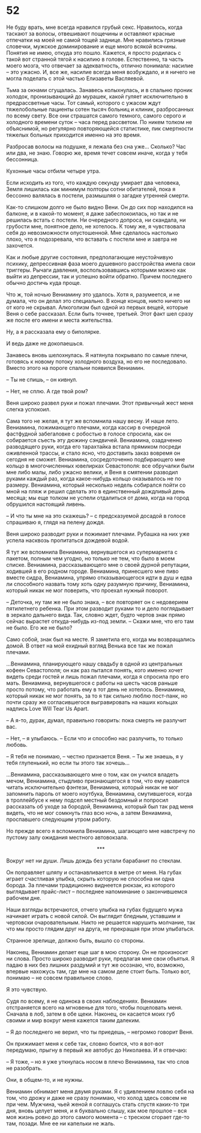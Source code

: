 # 52 {-}

Не буду врать, мне всегда нравился грубый секс. Нравилось, когда таскают за волосы, отвешивают пощечины и оставляют красные отпечатки на моей не самой тощей заднице. Мне нравились грязные словечки, мужское доминирование и еще много всякой всячины. Понятия не имею, откуда это пошло. Кажется, я просто родилась с такой вот странной тягой к насилию в голове. Естественно, та часть моего мозга, что отвечает за адекватность, отлично понимала: насилие – это ужасно. И, все же, насилие всегда меня возбуждало, и я ничего не могла поделать с этой частью Елизаветы Васляевой.

Тьма за окнами сгущалась. Занавесь колыхнулась, и в спальню проник холодок, пронизывающий до мурашек, какой гуляет исключительно в предрассветные часы. Тот самый, которого с ужасом ждут тяжелобольные пациенты сотен тысяч больниц и клиник, разбросанных по всему свету. Все они страшатся самого темного, самого серого и холодного времени суток – часа перед рассветом. По никем толком не объяснимой, но регулярно повторяющейся статистике, пик смертности тяжелых больных приходится именно на это время.

Разбросав волосы на подушке, я лежала без сна уже… Сколько? Час или два, не знаю. Говорю же, время течет совсем иначе, когда у тебя бессонница. 

Кухонные часы отбили четыре утра.

Если исходить из того, что каждую секунду умирает два человека, Земля лишилась как минимум полторы сотни обитателей, пока я бессонно валялась в постели, размышляя о загадке утренней смерти.

Как-то слишком долго не было видно Вени. Он до сих пор находился на балконе, и в какой-то момент, я даже забеспокоилась, но так и не решилась встать с постели. Ни очередного допроса, ни скандала, ни грубости мне, понятное дело, не хотелось. К тому же, я чувствовала себя до невозможности опустошенной. Мне сделалось настолько плохо, что я подозревала, что вставать с постели мне и завтра не захочется. 

Как и любые другие состояния, предполагающие неустойчивую психику, депрессивная фаза моего душевного расстройства имела свои триггеры. Рычаги давления, воспользовавшись которыми можно как выйти из депрессии, так и успешно войти обратно. Причем последнего обычно достичь куда проще.  

Что ж, той ночью Вениамину это удалось. Хотя я, разумеется, и не думала, что он делал это специально. В конце концов, никто ничего ни от кого не скрывал. Алкоголизм был одной из первых вещей, которые Веня о себе рассказал. Если быть точнее, третьей. Этот факт шел сразу же после его имени и места жительства. 

Ну, а я рассказала ему о биполярке. 

И ведь даже не докопаешься.

Занавесь вновь шелохнулась. Я натянула покрывало по самые плечи, готовясь к новому потоку холодного воздуха, но его не последовало. Вместо этого на пороге спальни появился Вениамин.

– Ты не спишь, – он кивнул.

– Нет, не сплю. А где твой ром?

Веня широко развел руки и пожал плечами. Этот привычный жест меня слегка успокоил.

Сама того не желая, я тут же вспомнила нашу весну. И наше лето. Вениамина, пожимающего плечами, когда кассир в очередной фастфудной забегаловке с робостью в голосе спросила, как он собирается съесть эту дюжину сэндвичей. Вениамина, озадаченно разводящего руки, когда его тарахтайка встала прямиком посреди оживленной трассы, и стало ясно, что доставить заказ вовремя он сегодня не сможет. Вениамина, сосредоточенно подбирающего мне кольцо в многочисленных ювелирках Севастополя: все обручалки были мне либо малы, либо ужасно велики, и Веня в смятении разводил руками каждый раз, когда какое-нибудь кольцо оказывалось не по размеру. Вениамина, который несколько недель собирался пойти со мной на пляж и решил сделать это в единственный дождливый день месяца; мы еще толком не успели отдалиться от дома, когда на город обрушился настоящий ливень. 

– И что ты мне на это скажешь? – с предсказуемой досадой в голосе спрашиваю я, глядя на пелену дождя.

Веня широко разводит руки и пожимает плечами. Рубашка на них уже успела насквозь пропитаться дождевой водой.

Я тут же вспомнила Вениамина, вернувшегося из супермаркета с пакетом, полным чем угодно, но только не тем, что было в моем списке. Вениамина, рассказывающего мне о своей дурной репутации, ходившей в его родном городе. Вениамина, принесшего мне пиво вместе сидра, Вениамина, упрямо отказывающегося идти в душ и едва ли способного назвать тому хоть одну разумную причину, Вениамина, который никак не мог поверить, что проехал нужный поворот.

– Деточка, ну там же не было знака, – все повторяет он с недоверием пятилетнего ребенка. При этом разводит руками то и дело поглядывает в зеркало дальнего вида. Так, словно ждет, будто чертов знак прямо сейчас вырастет откуда-нибудь из-под земли. – Скажи мне, что его там не было. Его же не было?

Само собой, знак был на месте. Я заметила его, когда мы возвращались домой. В ответ на мой ехидный взгляд Венька все так же пожал плечами. 

…Вениамина, планирующего нашу свадьбу в одной из центральных кофеен Севастополя; он как раз пытался понять, кого именно хочет видеть среди гостей и лишь пожал плечами, когда я спросила про его мать. Вениамина, вернувшегося с работы на шесть часов раньше просто потому, что работать ему в тот день не хотелось. Вениамина, который никак не мог понять, за то я так сильно люблю пост-панк, но почти сразу же согласившегося выгравировать на наших кольцах надпись Love Will Tear Us Apart.

– А я-то, дурак, думал, правильно говорить: пока смерть не разлучит вас.

– Нет, – я улыбаюсь. – Если что и способно нас разлучить, то только любовь.

– Я тебя не понимаю, – честно признается Веня. – Ты же знаешь, я у тебя глупенький, но если ты этого так хочешь…

…Вениамина, рассказывающего мне о том, как он учился владеть мечом, Вениамина, стыдливо признающегося в том, что ему нравится читать исключительно фэнтези, Вениамина, который никак не мог запомнить пароль от моего ноутбука, Вениамина, смутившегося, когда в троллейбусе к нему подсел местный бездомный и попросил рассказать об уходе за бородой, Вениамина, который был так рад меня видеть, что не мог сомкнуть глаз всю ночь, а затем Вениамина, проспавшего следующим утром работу.

Но прежде всего я вспомнила Вениамина, шагающего мне навстречу по пустому залу ожидания местного автовокзала. 

<div style="text-align: center;">***</div>

Вокруг нет ни души. Лишь дождь без устали барабанит по стеклам.

Он поправляет шляпу и останавливается в метре от меня. На губах играет счастливая улыбка, скрыть которую не способна ни одна борода. За плечами традиционно виднеется рюкзак, из которого выглядывает прайс-лист – последнее напоминание о закончившемся рабочем дне. 

Наши взгляды встречаются, отчего улыбка на губах будущего мужа начинает играть с новой силой. Он выглядит бледным, уставшим и чертовски очаровательным. Никто не решается нарушить молчание, так что мы просто глядим друг на друга, не прекращая при этом улыбаться. 

Странное зрелище, должно быть, вышло со стороны.       

Наконец, Вениамин делает еще шаг в мою сторону. Он не произносит ни слова. Просто широко разводит руки, предлагая мне свои объятья. Я падаю в них без лишних раздумий и тут же осознаю, что, возможно, впервые нахожусь там, где мне на самом деле стоит быть. Только вот, понимаю – не совсем правильное слово.

Я это чувствую.

Судя по всему, я не одинока в своих наблюдениях. Вениамин отстраняется всего на мгновенье для того, чтобы поцеловать меня. Сначала в лоб, затем в обе щеки. Наконец, он касается моих губ своими и мир вокруг меня кажется таким далеким. 

– Я до последнего не верил, что ты приедешь, – негромко говорит Веня. 

Он прижимает меня к себе так, словно боится, что я вот-вот передумаю, прыгну в первый же автобус до Николаева. И я отвечаю:

– Я тоже, – но я уже уткнулась носом в плечо Вениамина, так что слов не разобрать.

Они, в общем-то, и не нужны.

Вениамин обнимает меня двумя руками. Я с удивлением ловлю себя на том, что дрожу и даже не сразу понимаю, что холод здесь совсем не при чем. Мужчина, чьей женой я соглашусь стать спустя каких-то три дня, вновь целует меня, и я буквально слышу, как мое прошлое – вся моя жизнь ровно до этого самого момента – с треском сгорает где-то там, позади. 
Мне ее ни капельки не жаль. 

